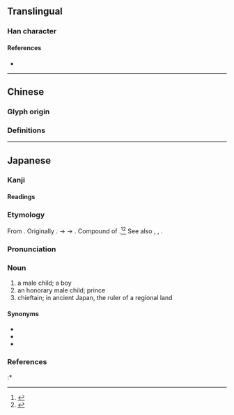 {{character info/new}}
{{also|彥}}
==Translingual==

===Han character===
{{Han char|rn=59|rad=彡|as=06|sn=9|four=|canj=YHHHH|ids=⿸产彡}}

====References====
* {{Han ref|kx=0363.131|dkj=09981|hdz=20854.090|uh=5F66|ud=24422}}

----

==Chinese==

===Glyph origin===
{{Han etym}}

===Definitions===
{{zh-see|彥}}

----

==Japanese==

===Kanji===
{{ja-kanji|grade=n|rs=彡06}}

====Readings====
{{ja-readings
|goon=[[げん]] (gen)
|kanon=[[げん]] (gen)
|kun=[[ひこ]] (hiko)
}}

===Etymology===
{{ja-kanjitab|ひこ|yomi=k}}
From {{etyl|ojp|ja|sort=ひこ}}. Originally {{IPAchar|/pi<sub>1</sub>ko<sub>1</sub>/}}. {{IPAchar|*[piko]}} → {{IPAchar|[ɸiko]}} → {{IPAchar|[hiko]}}. Compound of {{compound|lang=ja|sort=ひこ|日|tr1=hi|t1=sun|子|tr2=ko|t2=child; boy}}.<ref name="KDJ">{{R:Kokugo Dai Jiten}}</ref><ref name="DJR">{{R:Daijirin}}</ref> See also {{m|ja|姫|tr=hime}}, {{m|ja|息子|tr=musuko}}, {{m|ja|男|tr=otoko}}.

===Pronunciation===
{{ja-pron|yomi=k|ひこ|acc=2|acc_ref=DJR|acc2=0|acc2_ref=DJR}}

===Noun===
{{ja-noun|ひこ}}

# a male child; a boy
# an honorary male child; prince
# chieftain; in ancient Japan, the ruler of a regional land

====Synonyms====
* {{ja-r|王子|おうこ}}
* {{ja-r|王|おう}}
* {{ja-r|若君|わかぎみ}}

===References===
<references/>
:* {{cite-book
|last=Ishihara
|first=Michihiro
|authorlink=
|coauthors=
|title=Shintei Gishi Wajinden: Chūgoku Seishi Nihonden (1)
|origyear=c. 3rd century
|date=1985-05-16
|pages=105-106

|publisher=Iwanami Shoten
|location=Tōkyō
|language=Japanese
|isbn=4-00-334011-6
}}